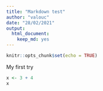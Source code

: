 ```yaml
---
title: "Markdown test"
author: "valouc"
date: "28/02/2021"
output: 
  html_document: 
    keep_md: yes
---
```


```r
knitr::opts_chunk$set(echo = TRUE)
```
My first try

```r
x <- 3 + 4
x
```


